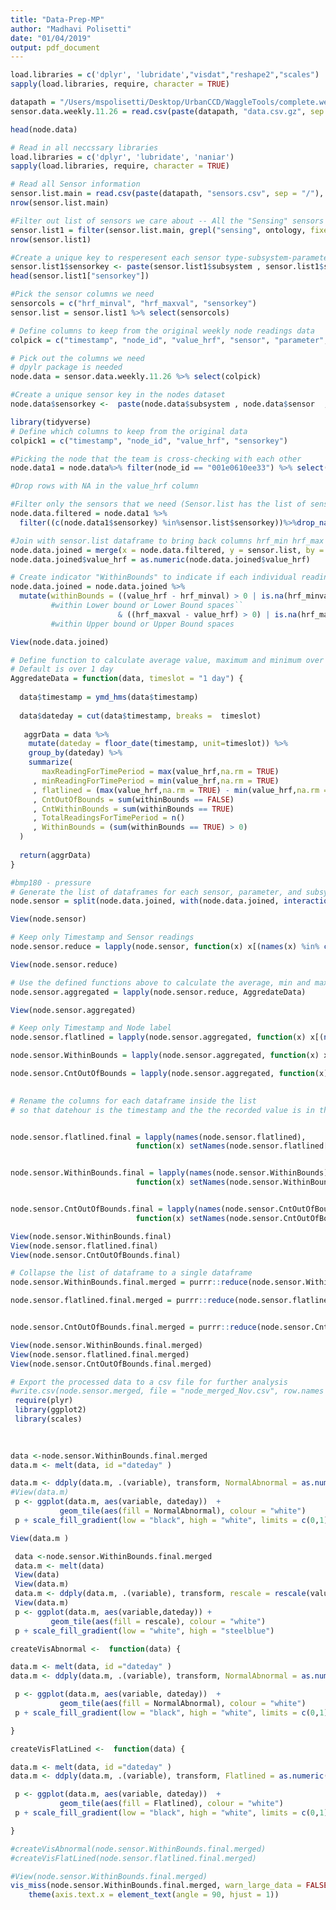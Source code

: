 ```yaml
---
title: "Data-Prep-MP"
author: "Madhavi Polisetti"
date: "01/04/2019"
output: pdf_document
---
```


```r
load.libraries = c('dplyr', 'lubridate',"visdat","reshape2","scales")
sapply(load.libraries, require, character = TRUE)
```

```r
datapath = "/Users/mspolisetti/Desktop/UrbanCCD/WaggleTools/complete.weekly.11.26"
sensor.data.weekly.11.26 = read.csv(paste(datapath, "data.csv.gz", sep = "/"), stringsAsFactors = FALSE)

head(node.data)
```

```r
# Read in all neccssary libraries
load.libraries = c('dplyr', 'lubridate', 'naniar')
sapply(load.libraries, require, character = TRUE)
```

```r
# Read all Sensor information
sensor.list.main = read.csv(paste(datapath, "sensors.csv", sep = "/"), stringsAsFactors = FALSE)
nrow(sensor.list.main)

#Filter out list of sensors we care about -- All the "Sensing" sensors
sensor.list1 = filter(sensor.list.main, grepl("sensing", ontology, fixed = TRUE))
nrow(sensor.list1)

#Create a unique key to resperesent each sensor type-subsystem-parametere combination
sensor.list1$sensorkey <- paste(sensor.list1$subsystem , sensor.list1$sensor  , sensor.list1$parameter)
head(sensor.list1["sensorkey"])

#Pick the sensor columns we need
sensorcols = c("hrf_minval", "hrf_maxval", "sensorkey")
sensor.list = sensor.list1 %>% select(sensorcols)

```

```r
# Define columns to keep from the original weekly node readings data
colpick = c("timestamp", "node_id", "value_hrf", "sensor", "parameter", "subsystem")

# Pick out the columns we need
# dpylr package is needed
node.data = sensor.data.weekly.11.26 %>% select(colpick)
```

```r
#Create a unique sensor key in the nodes dataset
node.data$sensorkey <-  paste(node.data$subsystem , node.data$sensor  , node.data$parameter)
```

```r
library(tidyverse)
# Define which columns to keep from the original data
colpick1 = c("timestamp", "node_id", "value_hrf", "sensorkey")

#Picking the node that the team is cross-checking with each other
node.data1 = node.data%>% filter(node_id == "001e0610ee33") %>% select(colpick1)  

#Drop rows with NA in the value_hrf column

#Filter only the sensors that we need (Sensor.list has the list of sensors we care about)
node.data.filtered = node.data1 %>%
  filter((c(node.data1$sensorkey) %in%sensor.list$sensorkey))%>%drop_na(value_hrf)

#Join with sensor.list dataframe to bring back columns hrf_min hrf_max
node.data.joined = merge(x = node.data.filtered, y = sensor.list, by = "sensorkey", all.x = TRUE)
node.data.joined$value_hrf = as.numeric(node.data.joined$value_hrf)

# Create indicator "WithinBounds" to indicate if each individual readings is within specified bounds for the sensor
node.data.joined = node.data.joined %>% 
  mutate(withinBounds = ((value_hrf - hrf_minval) > 0 | is.na(hrf_minval)) 
         #within Lower bound or Lower Bound spaces``
                        & ((hrf_maxval - value_hrf) > 0) | is.na(hrf_maxval))
         #within Upper bound or Upper Bound spaces
```

```r
View(node.data.joined)
```
 
 

```r

# Define function to calculate average value, maximum and minimum over a certian time interval
# Default is over 1 day
AggredateData = function(data, timeslot = "1 day") {
   
  data$timestamp = ymd_hms(data$timestamp)
  
  data$dateday = cut(data$timestamp, breaks =  timeslot)
  
   aggrData = data %>% 
    mutate(dateday = floor_date(timestamp, unit=timeslot)) %>% 
    group_by(dateday) %>% 
    summarize(
       maxReadingForTimePeriod = max(value_hrf,na.rm = TRUE)
     , minReadingForTimePeriod = min(value_hrf,na.rm = TRUE)
     , flatlined = (max(value_hrf,na.rm = TRUE) - min(value_hrf,na.rm = TRUE) == 0)
     , CntOutOfBounds = sum(withinBounds == FALSE)
     , CntWithinBounds = sum(withinBounds == TRUE)
     , TotalReadingsForTimePeriod = n()
     , WithinBounds = (sum(withinBounds == TRUE) > 0)
  )
  
  return(aggrData)
}

```


```r
#bmp180 - pressure
# Generate the list of dataframes for each sensor, parameter, and subsystem  
node.sensor = split(node.data.joined, with(node.data.joined, interaction(sensorkey)), drop = TRUE)
```

```r
View(node.sensor)
```

```r
# Keep only Timestamp and Sensor readings
node.sensor.reduce = lapply(node.sensor, function(x) x[(names(x) %in% c("timestamp", "value_hrf",'withinBounds'))])
```

```r
View(node.sensor.reduce)
```

```r
# Use the defined functions above to calculate the average, min and max values over the period
node.sensor.aggregated = lapply(node.sensor.reduce, AggredateData)

```

```r
View(node.sensor.aggregated)

```

```r
# Keep only Timestamp and Node label
node.sensor.flatlined = lapply(node.sensor.aggregated, function(x) x[(names(x) %in% c("dateday",   "flatlined"))])

node.sensor.WithinBounds = lapply(node.sensor.aggregated, function(x) x[(names(x) %in% c("dateday",    "WithinBounds"))])

node.sensor.CntOutOfBounds = lapply(node.sensor.aggregated, function(x) x[(names(x) %in% c("dateday",   "CntOutOfBounds" ))])
 
```
 

```r
# Rename the columns for each dataframe inside the list
# so that datehour is the timestamp and the the recorded value is in the format of (sensor name).(parameter name).(subsystem name)


node.sensor.flatlined.final = lapply(names(node.sensor.flatlined), 
                            function(x) setNames(node.sensor.flatlined[[x]], c(names(node.sensor.flatlined[[x]])[1], x)))


node.sensor.WithinBounds.final = lapply(names(node.sensor.WithinBounds), 
                            function(x) setNames(node.sensor.WithinBounds[[x]], c(names(node.sensor.WithinBounds[[x]])[1], x)))


node.sensor.CntOutOfBounds.final = lapply(names(node.sensor.CntOutOfBounds), 
                            function(x) setNames(node.sensor.CntOutOfBounds[[x]], c(names(node.sensor.CntOutOfBounds[[x]])[1], x)))
```

```r
View(node.sensor.WithinBounds.final)
View(node.sensor.flatlined.final)
View(node.sensor.CntOutOfBounds.final)
```



```r
# Collapse the list of dataframe to a single dataframe
node.sensor.WithinBounds.final.merged = purrr::reduce(node.sensor.WithinBounds.final, left_join, by = "dateday")

node.sensor.flatlined.final.merged = purrr::reduce(node.sensor.flatlined.final, left_join, by = "dateday")


node.sensor.CntOutOfBounds.final.merged = purrr::reduce(node.sensor.CntOutOfBounds.final, left_join, by = "dateday")
```

```r
View(node.sensor.WithinBounds.final.merged)
View(node.sensor.flatlined.final.merged)
View(node.sensor.CntOutOfBounds.final.merged)

```


```r
# Export the processed data to a csv file for further analysis
#write.csv(node.sensor.merged, file = "node_merged_Nov.csv", row.names = FALSE)
 require(plyr)
 library(ggplot2)
 library(scales)

  
 
data <-node.sensor.WithinBounds.final.merged
data.m <- melt(data, id ="dateday" )

data.m <- ddply(data.m, .(variable), transform, NormalAbnormal = as.numeric(value))
#View(data.m)
 p <- ggplot(data.m, aes(variable, dateday))  +
           geom_tile(aes(fill = NormalAbnormal), colour = "white") 
 p + scale_fill_gradient(low = "black", high = "white", limits = c(0,1)) + theme(axis.text.x = element_text(angle = 45, hjust = 1))
```
```r
View(data.m )
```

```r
 data <-node.sensor.WithinBounds.final.merged
 data.m <- melt(data)
 View(data)
 View(data.m)
 data.m <- ddply(data.m, .(variable), transform, rescale = rescale(value))
 View(data.m)
 p <- ggplot(data.m, aes(variable,dateday)) + 
         geom_tile(aes(fill = rescale), colour = "white") 
 p + scale_fill_gradient(low = "white", high = "steelblue")
```
 
```r
createVisAbnormal <-  function(data) {

data.m <- melt(data, id ="dateday" )
data.m <- ddply(data.m, .(variable), transform, NormalAbnormal = as.numeric(value))

 p <- ggplot(data.m, aes(variable, dateday))  +
           geom_tile(aes(fill = NormalAbnormal), colour = "white") 
 p + scale_fill_gradient(low = "black", high = "white", limits = c(0,1)) + theme(axis.text.x = element_text(angle = 45, hjust = 1))

}

createVisFlatLined <-  function(data) {

data.m <- melt(data, id ="dateday" )
data.m <- ddply(data.m, .(variable), transform, Flatlined = as.numeric(value))

 p <- ggplot(data.m, aes(variable, dateday))  +
           geom_tile(aes(fill = Flatlined), colour = "white") 
 p + scale_fill_gradient(low = "black", high = "white", limits = c(0,1)) + theme(axis.text.x = element_text(angle = 45, hjust = 1))

}

```

```r
#createVisAbnormal(node.sensor.WithinBounds.final.merged)
#createVisFlatLined(node.sensor.flatlined.final.merged)

#View(node.sensor.WithinBounds.final.merged)
vis_miss(node.sensor.WithinBounds.final.merged, warn_large_data = FALSE) +
    theme(axis.text.x = element_text(angle = 90, hjust = 1))
```
